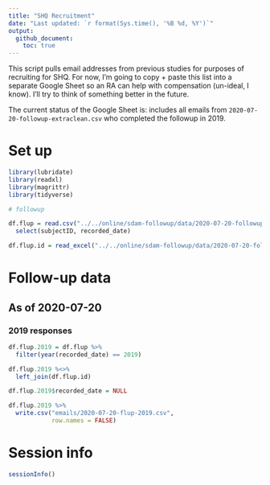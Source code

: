 ```yaml
---
title: "SHQ Recruitment"
date: "Last updated: `r format(Sys.time(), '%B %d, %Y')`"
output: 
  github_document:
    toc: true
---
```


This script pulls email addresses from previous studies for purposes of recruiting for SHQ. For now, I'm going to copy + paste this list into a separate Google Sheet so an RA can help with compensation (un-ideal, I know). I'll try to think of something better in the future.

The current status of the Google Sheet is: includes all emails from `2020-07-20-followup-extraclean.csv` who completed the followup in 2019. 

# 


<!-- ======================================================================= -->


# Set up

```r
library(lubridate)
library(readxl)
library(magrittr)
library(tidyverse)
```

```r
# followup 

df.flup = read.csv("../../online/sdam-followup/data/2020-07-20-followup-extraclean.csv") %>% 
  select(subjectID, recorded_date)

df.flup.id = read_excel("../../online/sdam-followup/data/2020-07-20-followup-subjectID.xlsx")
```


<!-- ======================================================================= -->


# Follow-up data

## As of 2020-07-20

### 2019 responses

```r
df.flup.2019 = df.flup %>% 
  filter(year(recorded_date) == 2019)

df.flup.2019 %<>% 
  left_join(df.flup.id)

df.flup.2019$recorded_date = NULL

df.flup.2019 %>% 
  write.csv("emails/2020-07-20-flup-2019.csv",
            row.names = FALSE)
```


<!-- ======================================================================= -->


# Session info

```r
sessionInfo()
```